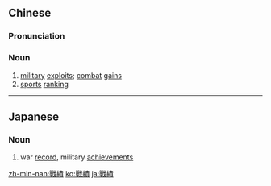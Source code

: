 {{also|战绩}}
==Chinese==
{{zh-forms|s=战绩}}

===Pronunciation===
{{zh-pron
|m=zhàn績
|c=zin3 zik1
|mn=qz,tw,xm:chiàn-chek/zz:chiàn-chit
|cat=n
}}

===Noun===
{{zh-noun}}

# [[military]] [[exploit]]s; [[combat]] [[gain]]s
# [[sports]] [[ranking]]

----

==Japanese==
{{ja-kanjitab|せん|せき|yomi=o}}

===Noun===
{{ja-noun|せんせき|shin=戦績}}

# war [[record]], military [[achievement]]s

[[zh-min-nan:戰績]]
[[ko:戰績]]
[[ja:戰績]]